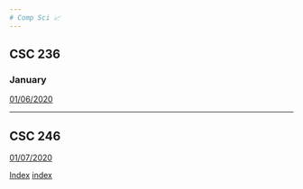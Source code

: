 ```yaml
---
# Comp Sci 📈
---
```


## CSC 236

### January
[01/06/2020](./assembly/notes/010620.Rmd)

---

## CSC 246
[01/07/2020](./opsys/notes/010720.Rmd)



[Index](../../index.md)
[index](../../../index.html)
